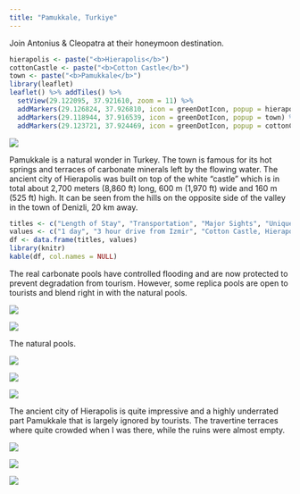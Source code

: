 ```yaml
---
title: "Pamukkale, Turkiye"
---
```


Join Antonius & Cleopatra at their honeymoon destination.

```r
hierapolis <- paste("<b>Hierapolis</b>")
cottonCastle <- paste("<b>Cotton Castle</b>")
town <- paste("<b>Pamukkale</b>")
library(leaflet)
leaflet() %>% addTiles() %>%
  setView(29.122095, 37.921610, zoom = 11) %>%
  addMarkers(29.126824, 37.926810, icon = greenDotIcon, popup = hierapolis) %>% # Hierapolis
  addMarkers(29.118944, 37.916539, icon = greenDotIcon, popup = town) %>% # Pamukkale
  addMarkers(29.123721, 37.924469, icon = greenDotIcon, popup = cottonCastle) # Cotton Castle
```

![](images/Pamukkale/pamukkale19.png)

Pamukkale is a natural wonder in Turkey. The town is famous for its hot springs and terraces of carbonate minerals left by the flowing water. The ancient city of Hierapolis was built on top of the white "castle" which is in total about 2,700 meters (8,860 ft) long, 600 m (1,970 ft) wide and 160 m (525 ft) high. It can be seen from the hills on the opposite side of the valley in the town of Denizli, 20 km away.

```r
titles <- c("Length of Stay", "Transportation", "Major Sights", "Unique Foods", "Restaurant Recommendations")
values <- c("1 day", "3 hour drive from Izmir", "Cotton Castle, Hierapolis ruins", "", "")
df <- data.frame(titles, values)
library(knitr)
kable(df, col.names = NULL)
```

The real carbonate pools have controlled flooding and are now protected to prevent degradation from tourism. However, some replica pools are open to tourists and blend right in with the natural pools.

![](images/Pamukkale/pamukkale15.png)

![](images/Pamukkale/pamukkale14.png)

The natural pools.

![](images/Pamukkale/pamukkale16.png)

![](images/Pamukkale/pamukkale17.png)

![](images/Pamukkale/pamukkale18.png)

The ancient city of Hierapolis is quite impressive and a highly underrated part Pamukkale that is largely ignored by tourists. The travertine terraces where quite crowded when I was there, while the ruins were almost empty.

![](images/Pamukkale/pamukkale23.png)

![](images/Pamukkale/pamukkale21.png)

![](images/Pamukkale/pamukkale20.png)